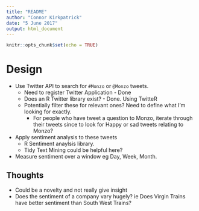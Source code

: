 ```yaml
---
title: "README"
author: "Connor Kirkpatrick"
date: "5 June 2017"
output: html_document
---
```


```r
knitr::opts_chunk$set(echo = TRUE)
```

# Design

* Use Twitter API to search for `#Monzo` or `@Monzo` tweets.
  * Need to register Twitter Application - Done
  * Does an R Twitter library exist? - Done. Using TwitteR
  * Potentially filter these for relevant ones? Need to define what I'm looking for exactly.
    * For people who have tweet a question to Monzo, iterate through their tweets since to look for Happy or sad tweets relating to Monzo?
* Apply sentiment analysis to these tweets
  * R Sentiment anaylsis library.
  * Tidy Text Mining could be helpful here?
* Measure sentiment over a window eg Day, Week, Month.

## Thoughts

* Could be a novelty and not really give insight
* Does the sentiment of a company vary hugely? ie Does Virgin Trains have better sentiment than South West Trains?



